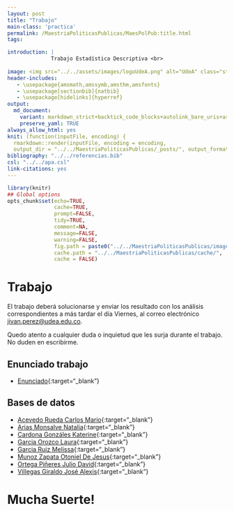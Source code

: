 ```yaml
---
layout: post
title: "Trabajo"
main-class: 'practica'
permalink: /MaestriaPoliticasPublicas/MaesPolPub:title.html
tags:

introduction: |
              Trabajo Estadística Descriptiva <br>
              
image: <img src="../../assets/images/logoUdeA.png" alt="UdeA" class="sticky">
header-includes:
   - \usepackage{amsmath,amssymb,amsthm,amsfonts}
   - \usepackage[sectionbib]{natbib}
   - \usepackage[hidelinks]{hyperref}
output:
  md_document:
    variant: markdown_strict+backtick_code_blocks+autolink_bare_uris+ascii_identifiers+tex_math_single_backslash
    preserve_yaml: TRUE
always_allow_html: yes   
knit: (function(inputFile, encoding) {
  rmarkdown::render(inputFile, encoding = encoding,
  output_dir = "../../MaestriaPoliticasPublicas/_posts/", output_format = "all"  ) })
bibliography: "../../referencias.bib"
csl: "../../apa.csl"
link-citations: yes
---
```


```r
library(knitr)
## Global options
opts_chunk$set(echo=TRUE,
               cache=TRUE,
               prompt=FALSE,
               tidy=TRUE,
               comment=NA,
               message=FALSE,
               warning=FALSE,
               fig.path = paste0("../../MaestriaPoliticasPublicas/images/", "Trabajo"),
               cache.path = "../../MaestriaPoliticasPublicas/cache/",
               cache = FALSE)
```

# Trabajo
El trabajo deberá solucionarse y enviar los resultado con los análisis correspondientes a más tardar el día Viernes, al correo electrónico <a target="_blank" href="mailto:jivan.perez@udea.edu.co"> jivan.perez@udea.edu.co</a>.

Quedo atento a cualquier duda o inquietud que les surja durante el trabajo. No duden en escribirme.

## Enunciado trabajo 
* [Enunciado](https://github.com/jiperezga/jiperezga.github.io/raw/master/Dataset/Trabajo/Trabajo.docx){:target="_blank"}

## Bases de datos 

* [Acevedo Rueda Carlos Mario](https://github.com/jiperezga/jiperezga.github.io/raw/master/Dataset/Trabajo/T71792830.xlsx){:target="_blank"}
* [Arias Monsalve Natalia](https://github.com/jiperezga/jiperezga.github.io/raw/master/Dataset/Trabajo/T43975152.xlsx){:target="_blank"}
* [Cardona Gonzáles Katerine](https://github.com/jiperezga/jiperezga.github.io/raw/master/Dataset/Trabajo/T1152436746.xlsx){:target="_blank"}
* [Garcia Orozco Laura](https://github.com/jiperezga/jiperezga.github.io/raw/master/Dataset/Trabajo/T1037624013.xlsx){:target="_blank"}
* [Garcia Ruiz Melissa](https://github.com/jiperezga/jiperezga.github.io/raw/master/Dataset/Trabajo/T1017231035.xlsx){:target="_blank"}
* [Munoz Zapata Otoniel De Jesus](https://github.com/jiperezga/jiperezga.github.io/raw/master/Dataset/Trabajo/T15513555.xlsx){:target="_blank"}
* [Ortega Piñeres Julio David](https://github.com/jiperezga/jiperezga.github.io/raw/master/Dataset/Trabajo/T73005834.xlsx){:target="_blank"}
* [Villegas Giraldo José Alexis](https://github.com/jiperezga/jiperezga.github.io/raw/master/Dataset/Trabajo/T1039461255.xlsx){:target="_blank"}

<h1> Mucha Suerte! </h1>
